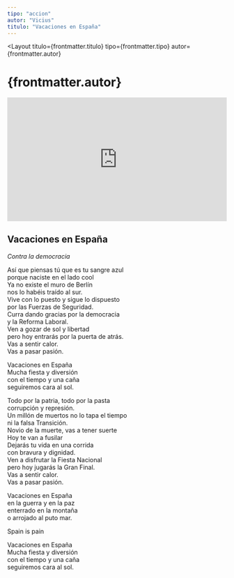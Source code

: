 ```yaml
---
tipo: "accion"
autor: "Vicius"
titulo: "Vacaciones en España"
---
```



<Layout
  titulo={frontmatter.titulo}
  tipo={frontmatter.tipo}
  autor={frontmatter.autor}
>

<Prose>
  <h1>{frontmatter.autor}</h1>
</Prose>

<div class="w-full">
  <div style="position:relative;padding-top:56.25%;">
    <iframe
      src="https://iframe.mediadelivery.net/embed/201842/15f8c14a-b084-445b-9cd7-fb265c252440?autoplay=false&loop=false&muted=false&preload=true&responsive=true"
      loading="lazy"
      style="border:0;position:absolute;top:0;height:100%;width:100%;"
      allow="accelerometer;gyroscope;autoplay;encrypted-media;picture-in-picture;"
      allowfullscreen="true"
    ></iframe>
  </div>
</div>

<Prose>

<ImageCaption
  mobileImgUrl={imagePortadaMobile}
  desktopImgUrl={imagePortadaDesktop}
  caption="Vacaciones en España. Contra la democracia. Portada"
  alt="alt"
  clase="mt-20"
  hasCaption={true}
/>

<ImageCaption
  mobileImgUrl={imageContraportadaMobile}
  desktopImgUrl={imageContraportadaDesktop}
  caption="Vacaciones en España. Contra la democracia. Contraportada"
  alt="alt"
  clase="mt-20"
  hasCaption={true}
/>

<ImageCaption
  mobileImgUrl={imageToreroTerrorista}
  desktopImgUrl={imageToreroTerrorista}
  caption="Camiseta de Hola por qué para el grupo Sistema de monos"
  alt="alt"
  clase="mt-20"
  hasCaption={true}
/>

<ImageCaption
  mobileImgUrl={imageToros}
  desktopImgUrl={imageToros}
  caption="Gran Corrida de toros, Madrid, 1940"
  alt="Gran Corrida de toros, Madrid, 1940"
  clase="mt-20"
  hasCaption={true}
/>

<ImageCaption
  mobileImgUrl={imageFosa}
  desktopImgUrl={imageFosa}
  caption="Fosa común de la guerra civil española. Monte de Esteparias (Burgos) Fotografía: Espacio tangente"
  alt="alt"
  clase="mt-20"
  hasCaption={true}
/>

## Vacaciones en España

_Contra la democracia_

Así que piensas tú que es tu sangre azul\
porque naciste en el lado cool\
Ya no existe el muro de Berlín\
nos lo habéis traído al sur.\
Vive con lo puesto y sigue lo dispuesto\
por las Fuerzas de Seguridad.\
Curra dando gracias por la democracia\
y la Reforma Laboral.\
Ven a gozar de sol y libertad\
pero hoy entrarás por la puerta de atrás.\
Vas a sentir calor.\
Vas a pasar pasión.

Vacaciones en España\
Mucha fiesta y diversión\
con el tiempo y una caña\
seguiremos cara al sol.

Todo por la patria, todo por la pasta\
corrupción y represión.\
Un millón de muertos no lo tapa el tiempo\
ni la falsa Transición.\
Novio de la muerte, vas a tener suerte\
Hoy te van a fusilar\
Dejarás tu vida en una corrida\
con bravura y dignidad.\
Ven a disfrutar la Fiesta Nacional\
pero hoy jugarás la Gran Final.\
Vas a sentir calor.\
Vas a pasar pasión.

Vacaciones en España\
en la guerra y en la paz\
enterrado en la montaña\
o arrojado al puto mar.

Spain is pain

Vacaciones en España\
Mucha fiesta y diversión\
con el tiempo y una caña\
seguiremos cara al sol.

</Prose>
</Layout>
